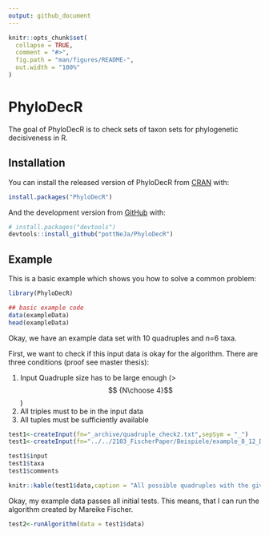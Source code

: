 ```yaml
---
output: github_document
---
```


<!-- README.md is generated from README.Rmd. Please edit that file -->

```r
knitr::opts_chunk$set(
  collapse = TRUE,
  comment = "#>",
  fig.path = "man/figures/README-",
  out.width = "100%"
)
```

# PhyloDecR

<!-- badges: start -->
<!-- badges: end -->

The goal of PhyloDecR is to check sets of taxon sets for phylogenetic decisiveness in R.

## Installation

You can install the released version of PhyloDecR from [CRAN](https://CRAN.R-project.org) with:

``` r
install.packages("PhyloDecR")
```

And the development version from [GitHub](https://github.com/) with:

``` r
# install.packages("devtools")
devtools::install_github("pottNeJa/PhyloDecR")
```
## Example

This is a basic example which shows you how to solve a common problem:

```r
library(PhyloDecR)

## basic example code
data(exampleData)
head(exampleData)

```

Okay, we have an example data set with 10 quadruples and n=6 taxa. 

First, we want to check if this input data is okay for the algorithm. There are three conditions (proof see master thesis):

1) Input Quadruple size has to be large enough (> $$ {N\choose 4}$$)
2) All triples must to be in the input data
3) All tuples must be sufficiently available

```r
test1<-createInput(fn="_archive/quadruple_check2.txt",sepSym = "_")
test1<-createInput(fn="../../2103_FischerPaper/Beispiele/example_8_12_Decisive.txt",sepSym = "_")

test1$input
test1$taxa
test1$comments

knitr::kable(test1$data,caption = "All possible quadruples with the given n and their status (given as input or to be resolved)")
```

Okay, my example data passes all initial tests. This means, that I can run the algorithm created by Mareike Fischer. 

```r
test2<-runAlgorithm(data = test1$data)
```

